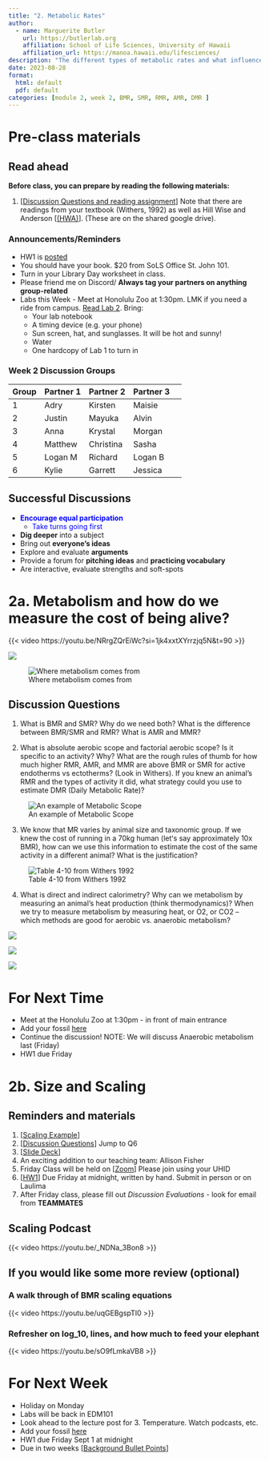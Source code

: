 ```yaml
---
title: "2. Metabolic Rates"
author:
  - name: Marguerite Butler  
    url: https://butlerlab.org
    affiliation: School of Life Sciences, University of Hawaii
    affiliation_url: https://manoa.hawaii.edu/lifesciences/
description: "The different types of metabolic rates and what influences them"
date: 2023-08-28
format: 
  html: default 
  pdf: default
categories: [module 2, week 2, BMR, SMR, RMR, AMR, DMR ]
---
```


# Pre-class materials 

::: callout-note
## Read ahead

**Before class, you can prepare by reading the following materials:**

1. \[[Discussion Questions and reading assignment](../../discussions/Discussion_Week_2.pdf)\] Note that there are readings from your textbook (Withers, 1992) as well as Hill Wise and Anderson \[[(HWA)](https://drive.google.com/drive/folders/1ONGdTPdeQz2lgGgAiWyZ_yGRmmcNSwoV)\]. (These are on the shared google drive). 
:::

### Announcements/Reminders

- HW1 is [posted](../../homework/HW1metabolism.pdf)
- You should have your book. $20 from SoLS Office St. John 101. 
- Turn in your Library Day worksheet in class.
- Please friend me on Discord/ __Always tag your partners on anything group-related__
- Labs this Week - Meet at Honolulu Zoo at 1:30pm. LMK if you need a ride from campus. [Read Lab 2](../../labs/Lab2-zoo/index.qmd). Bring:
  - Your lab notebook
  - A timing device (e.g. your phone)
  - Sun screen, hat, and sunglasses. It will be hot and sunny! 
  - Water
  - One hardcopy of Lab 1 to turn in


### Week 2 Discussion Groups

| Group | Partner 1 | Partner 2 | Partner 3 |
|----|----|----|----|----|
| 1 | Adry  |  Kirsten | Maisie |
| 2 |  Justin  |  Mayuka | Alvin |
| 3 | Anna  |  Krystal | Morgan|
| 4 | Matthew  |  Christina | Sasha |
| 5 | Logan M  |  Richard | Logan B |
| 6 | Kylie   |  Garrett | Jessica |


## Successful Discussions

- [__Encourage equal participation__]{style="color: blue"}
  - [Take turns going first]{style="color: blue"}
- __Dig deeper__ into a subject
- Bring out __everyone's ideas__
- Explore and evaluate __arguments__
- Provide a forum for __pitching ideas__ and __practicing vocabulary__
- Are interactive, evaluate strengths and soft-spots

# 2a. Metabolism and how do we measure the cost of being alive?

{{< video https://youtu.be/NRrgZQrEiWc?si=1jk4xxtXYrrzjq5N&t=90 >}}

![](../../images/LiveFastDieYoung.png)

![Where metabolism comes from](../../images/AerobicRespiration.png)

## Discussion Questions 

1.  What is BMR and SMR? Why do we need both? What is the difference between BMR/SMR and RMR? What is AMR and MMR?

2.  What is absolute aerobic scope and factorial aerobic scope? Is it specific to an activity? Why? What are the rough rules of thumb for how much higher RMR, AMR, and MMR are above BMR or SMR for active endotherms vs ectotherms? (Look in Withers). If you knew an animal’s RMR and the types of activity it did, what strategy could you use to estimate DMR (Daily Metabolic Rate)?

![An example of Metabolic Scope](../../images/MetabolicScope.png)

3. We know that MR varies by animal size and taxonomic group. If we knew the cost of running in a 70kg human (letʻs say approximately 10x BMR), how can we use this information to estimate the cost of the same activity in a different animal?  What is the justification?

![Table 4-10 from Withers 1992](../../images/Table4-10notes.png)


4. What is direct and indirect calorimetry? Why can we metabolism by measuring an animal's heat production (think thermodynamics)?  When we try to measure metabolism by measuring heat, or O2, or CO2 -- which methods are good for aerobic vs. anaerobic metabolism?

![](../../images/DirectCalorimetry.png)


![](../../images/BombCalorimetry.png)


![](../../images/Respirometry.png)



# For Next Time

- Meet at the Honolulu Zoo at 1:30pm - in front of main entrance
- Add your fossil [here](https://docs.google.com/spreadsheets/d/1KarnLss0eE1tCsvq0mVCyLTtLD0Hf4m6RYuX9tSXb-0/edit#gid=0) 
- Continue the discussion! NOTE: We will discuss Anaerobic metabolism last (Friday)
- HW1 due Friday 

# 2b. Size and Scaling 

::: callout-note
## Reminders and materials

1. \[[Scaling Example](../../discussions/2.ScalingExample.pdf)\] 
2. \[[Discussion Questions](../../discussions/Discussion_Week_2.pdf)\] Jump to Q6
3. \[[Slide Deck](../../powerpoints/2.Metabolism.pdf)\]
4. An exciting addition to our teaching team: Allison Fisher
5. Friday Class will be held on \[[Zoom](https://hawaii.zoom.us/j/95180706058)\]  Please join using your UHID 
6. \[[HW1](../../homework/HW1metabolism.pdf)\] Due Friday at midnight, written by hand. Submit in person or on Laulima
7. After Friday class, please fill out _Discussion Evaluations_ - look for email from __TEAMMATES__
:::


## Scaling Podcast

{{< video https://youtu.be/_NDNa_3Bon8 >}}

## If you would like some more review (optional)

### A walk through of BMR scaling equations 
{{< video https://youtu.be/uqGEBgspTI0 >}}

### Refresher on log_10, lines, and how much to feed your elephant

{{< video https://youtu.be/sO9fLmkaVB8 >}}

# For Next Week

- Holiday on Monday
- Labs will be back in EDM101
- Look ahead to the lecture post for 3. Temperature. Watch podcasts, etc. 
- Add your fossil [here](https://docs.google.com/spreadsheets/d/1KarnLss0eE1tCsvq0mVCyLTtLD0Hf4m6RYuX9tSXb-0/edit#gid=0) 
- HW1 due Friday Sept 1 at midnight
- Due in two weeks \[[Background Bullet Points](../../projects/2023-09-06-design-background)\]
